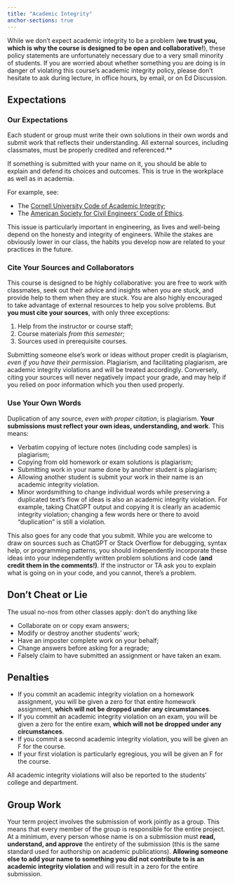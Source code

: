 ```yaml
---
title: "Academic Integrity"
anchor-sections: true
---
```


While we don't expect academic integrity to be a problem (**we trust you, which is why the course is designed to be open and collaborative!**), these policy statements are unfortunately necessary due to a very small minority of students. If you are worried about whether something you are doing is in danger of violating this course's academic integrity policy, please don't hesitate to ask during lecture, in office hours, by email, or on Ed Discussion.

## Expectations

::: {.callout-important }
### Our Expectations

Each student or group must write their own solutions in their own words and submit work that reflects their understanding. All external sources, including classmates, must be properly credited and referenced.**
:::

If something is submitted with your name on it, you should be able to explain and defend its choices and outcomes. This is true in the workplace as well as in academia.

For example, see:

* The [Cornell University Code of Academic Integrity](http://theuniversityfaculty.cornell.edu/academic-integrity/);
* The [American Society for Civil Engineers' Code of Ethics](https://www.asce.org/-/media/asce-images-and-files/career-and-growth/ethics/documents/asce-code-ethics.pdf).

This issue is particularly important in engineering, as lives and well-being depend on the honesty and integrity of engineers. While the stakes are obviously lower in our class, the habits you develop now are related to your practices in the future. 

### Cite Your Sources and Collaborators

This course is designed to be highly collaborative: you are free to work with classmates, seek out their advice and insights when you are stuck, and provide help to them when they are stuck. You are also highly encouraged to take advantage of external resources to help you solve problems. But **you must cite your sources**, with only three exceptions:

1. Help from the instructor or course staff;
2. Course materials *from this semester*;
3. Sources used in prerequisite courses.

Submitting someone else's work or ideas without proper credit is plagiarism, *even if you have their permission*. Plagiarism, and facilitating plagiarism, are academic integrity violations and will be treated accordingly. Conversely, citing your sources will never negatively impact your grade, and may help if you relied on poor information which you then used properly.

### Use Your Own Words

Duplication of any source, *even with proper citation*, is plagiarism. **Your submissions must reflect your own ideas, understanding, and work**. This means:

* Verbatim copying of lecture notes (including code samples) is plagiarism;
* Copying from old homework or exam solutions is plagiarism;
* Submitting work in your name done by another student is plagiarism;
* Allowing another student is submit your work in their name is an academic integrity violation.
* Minor wordsmithing to change individual words while preserving a duplicated text's flow of ideas is also an academic integrity violation. For example, taking ChatGPT output and copying it is clearly an academic integrity violation; changing a few words here or there to avoid "duplication" is still a violation.

This also goes for any code that you submit. While you are welcome to draw on sources such as ChatGPT or Stack Overflow for debugging, syntax help, or programming patterns, you should independently incorporate these ideas into your independently written problem solutions and code (**and credit them in the comments!)**. If the instructor or TA ask you to explain what is going on in your code, and you cannot, there's a problem.

## Don't Cheat or Lie

The usual no-nos from other classes apply: don't do anything like

- Collaborate on or copy exam answers;
- Modify or destroy another students' work;
- Have an imposter complete work on your behalf;
- Change answers before asking for a regrade;
- Falsely claim to have submitted an assignment or have taken an exam.

## Penalties

- If you commit an academic integrity violation on a homework assignment, you will be given a zero for that entire homework assignment, **which will not be dropped under any circumstances**.
- If you commit an academic integrity violation on an exam, you will be given a zero for the entire exam, **which will not be dropped under any circumstances**.
- If you commit a second academic integrity violation, you will be given an F for the course.
- If your first violation is particularly egregious, you will be given an F for the course.

All academic integrity violations will also be reported to the students' college and department.

## Group Work

Your term project involves the submission of work jointly as a group. This means that every member of the group is responsible for the entire project. At a minimum, every person whose name is on a submission must **read, understand, and approve** the entirety of the submission (this is the same standard used for authorship on academic publications). **Allowing someone else to add your name to something you did not contribute to is an academic integrity violation** and will result in a zero for the entire submission. 


